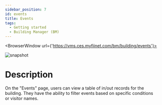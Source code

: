 ---
sidebar_position: 7
id: events
title: Events
tags:
  - Getting started
  - Building Manager (BM)
---


<BrowserWindow url={'https://vms.ces.myfiinet.com/bm/building/events'}>

![snapshot](/assets/bm/bm-events-zh-hant.png)

</BrowserWindow>

# Description

On the "Events" page, users can view a table of in/out records for the building. They have the ability to filter events based on specific conditions or visitor names.
